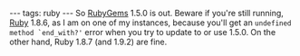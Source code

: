 ---
tags: ruby
---
So [[RubyGems]] 1.5.0 is out. Beware if you're still running, [[Ruby]] 1.8.6, as I am on one of my instances, because you'll get an <tt>undefined method `end_with?'</tt> error when you try to update to or use 1.5.0. On the other hand, Ruby 1.8.7 (and 1.9.2) are fine.
